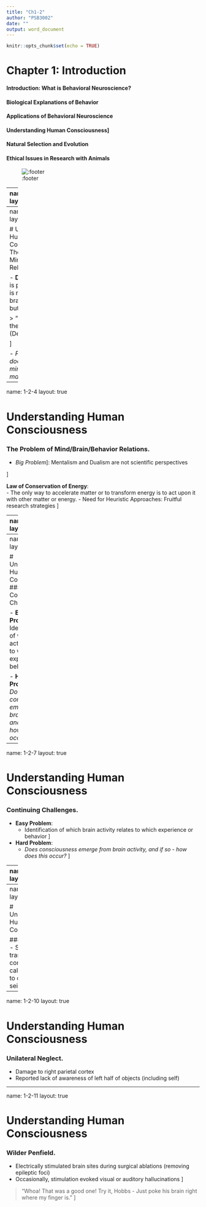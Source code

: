 ```yaml
---
title: "Ch1-2"
author: "PSB3002"
date: ""
output: word_document
---
```


```r
knitr::opts_chunk$set(echo = TRUE)
```


# Chapter 1:  Introduction

#### Introduction: What is Behavioral Neuroscience?
#### Biological Explanations of Behavior
#### Applications of Behavioral Neuroscience
#### Understanding Human Consciousness]
#### Natural Selection and Evolution
#### Ethical Issues in Research with Animals

![:footer](chapter 1.2)



---
name: 1-2-2
layout: true

# Understanding Human Consciousness
### The Problem of Mind/Brain/Behavior Relations.

- **Mentalism**:  
    - immaterial mind is responsible for behavior

> .small[ “All human intellectual functions produced by person’s mind, or psyche” (Aristotle, 384-322 BCE)]

]

- *Problem*]: How does an immaterial mind interact with
  a material body?

> .small[Psyche (soul), a maiden who married Cupid (desire) and thereby became a god (Apuleius, 2nd century)]

]

---
name: 1-2-3
layout: true

# Understanding Human Consciousness
### The Problem of Mind/Brain/Behavior Relations.

- **Dualism**:  
    - Body is physical but mind is not; mind and brain are separate but interacting
  
> “Pineal gland is the seat of the soul” (Descartes, 1649)

]

- *Problem*]: *How does an immaterial mind influence a material brain?*
]

---
name: 1-2-4
layout: true

# Understanding Human Consciousness

### The Problem of Mind/Brain/Behavior Relations.

- *Big Problem*]: Mentalism and Dualism are not scientific perspectives

]

**Law of Conservation of Energy**:  
- The only way to accelerate matter or to transform energy is to act upon it with other matter or energy.
- Need for Heuristic Approaches: Fruitful research strategies
]

---
name: 1-2-5
layout: true

# Understanding Human Consciousness

### The Problem of Mind/Brain/Behavior Relations.

- **Monism**: the world consists only of matter and energy and conscious experience is part of it; consciousness is really activity of the brain
]

> “Men ought to know that from nothing else but the brain come joys, delights, laughter and sports, sorrows, griefs, despondency, and lamentations” (Hippocrates, 460-370 BCE)
]

---
name: 1-2-6
layout: true

# Understanding Human Consciousness
### Continuing Challenges.

- **Easy Problem**:  
    - Identification of which brain activity relates to which experience or behavior
]

- **Hard Problem**: 
    - *Does consciousness emerge from brain activity, and if so - how does this occur?*
]

---
name: 1-2-7
layout: true

# Understanding Human Consciousness
### Continuing Challenges.

- **Easy Problem**:  
    - Identification of which brain activity relates to which experience or behavior
]

- **Hard Problem**: 
    - *Does consciousness emerge from brain activity, and if so - how does this occur?*
]

---
name: 1-2-8
layout: true

# Understanding Human Consciousness

### Blindsight.
- 2 Visual systems:	
    - **Primitive** 
        - found in fish, reptiles, etc.
    - **Complex** 
        - mammals have both systems
]

---
name: 1-2-9
layout: true

# Understanding Human Consciousness

### Split Brain.
- Surgical transection of corpus callosum </br> to control seizures
]

---
name: 1-2-10
layout: true

# Understanding Human Consciousness
### Unilateral Neglect.
- Damage to right parietal cortex
- Reported lack of awareness of left half of objects (including self)

---
name: 1-2-11
layout: true

# Understanding Human Consciousness
### Wilder Penfield.

- Electrically stimulated brain sites during surgical ablations (removing epileptic foci)
- Occasionally, stimulation evoked visual or auditory hallucinations
]

> “Whoa! That was a good one! Try it, Hobbs - Just poke his brain right where my finger is.”
]
